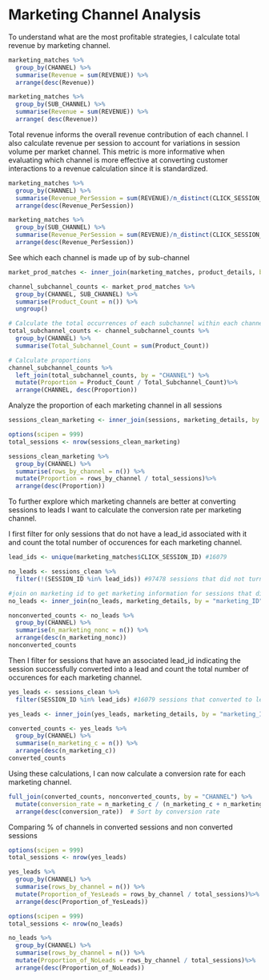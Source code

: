 
# Marketing Channel Analysis

To understand what are the most profitable strategies, I calculate total revenue by marketing channel.

```r
marketing_matches %>%
  group_by(CHANNEL) %>%
  summarise(Revenue = sum(REVENUE)) %>%
  arrange(desc(Revenue))
```

```r
marketing_matches %>%
  group_by(SUB_CHANNEL) %>%
  summarise(Revenue = sum(REVENUE)) %>%
  arrange( desc(Revenue))
```

Total revenue informs the overall revenue contribution of each channel. I also calculate revenue per session to account for variations in session volume per market channel. This metric is more informative when evaluating which channel is more effective at converting customer interactions to a revenue calculation since it is standardized.

```r
marketing_matches %>%
  group_by(CHANNEL) %>%
  summarise(Revenue_PerSession = sum(REVENUE)/n_distinct(CLICK_SESSION_ID)) %>% # number of sessions per channel
  arrange(desc(Revenue_PerSession))
```

```r
marketing_matches %>%
  group_by(SUB_CHANNEL) %>%
  summarise(Revenue_PerSession = sum(REVENUE)/n_distinct(CLICK_SESSION_ID)) %>% # number of sessions per channel
  arrange(desc(Revenue_PerSession))
```

See which each channel is made up of by sub-channel

```r

market_prod_matches <- inner_join(marketing_matches, product_details, by = "PRODUCT_ID") #full data set with all leads, revenue, products, and marketing

channel_subchannel_counts <- market_prod_matches %>%
  group_by(CHANNEL, SUB_CHANNEL) %>%
  summarise(Product_Count = n()) %>%
  ungroup()

# Calculate the total occurrences of each subchannel within each channel
total_subchannel_counts <- channel_subchannel_counts %>%
  group_by(CHANNEL) %>%
  summarise(Total_Subchannel_Count = sum(Product_Count))

# Calculate proportions
channel_subchannel_counts %>%
  left_join(total_subchannel_counts, by = "CHANNEL") %>%
  mutate(Proportion = Product_Count / Total_Subchannel_Count)%>%
  arrange(CHANNEL, desc(Proportion))
```

Analyze the proportion of each marketing channel in all sessions

```r
sessions_clean_marketing <- inner_join(sessions, marketing_details, by = "marketing_ID")

options(scipen = 999)
total_sessions <- nrow(sessions_clean_marketing)

sessions_clean_marketing %>%
  group_by(CHANNEL) %>%
  summarise(rows_by_channel = n()) %>%
  mutate(Proportion = rows_by_channel / total_sessions)%>%
  arrange(desc(Proportion))

```

To further explore which marketing channels are better at converting sessions to leads I want to calculate the conversion rate per marketing channel.

I first filter for only sessions that do not have a lead_id associated with it and count the total number of occurences for each marketing channel.

```r

lead_ids <- unique(marketing_matches$CLICK_SESSION_ID) #16079

no_leads <- sessions_clean %>%
  filter(!(SESSION_ID %in% lead_ids)) #97478 sessions that did not turn into leads

#join on marketing id to get marketing information for sessions that did not turn into leads
no_leads <- inner_join(no_leads, marketing_details, by = "marketing_ID")

```

```r
nonconverted_counts <- no_leads %>%
  group_by(CHANNEL) %>%
  summarise(n_marketing_nonc = n()) %>%
  arrange(desc(n_marketing_nonc))
nonconverted_counts
```

Then I filter for sessions that have an associated lead_id indicating the session successfully converted into a lead and count the total number of occurences for each marketing channel.

```r
yes_leads <- sessions_clean %>%
  filter(SESSION_ID %in% lead_ids) #16079 sessions that converted to leads

yes_leads <- inner_join(yes_leads, marketing_details, by = "marketing_ID")

```

```r
converted_counts <- yes_leads %>%
  group_by(CHANNEL) %>%
  summarise(n_marketing_c = n()) %>%
  arrange(desc(n_marketing_c))
converted_counts
```

Using these calculations, I can now calculate a conversion rate for each marketing channel.

```r
full_join(converted_counts, nonconverted_counts, by = "CHANNEL") %>%
  mutate(conversion_rate = n_marketing_c / (n_marketing_c + n_marketing_nonc)) %>% #converted count / total count
  arrange(desc(conversion_rate))  # Sort by conversion rate
```

Comparing % of channels in converted sessions and non converted sessions

```r
options(scipen = 999)
total_sessions <- nrow(yes_leads)

yes_leads %>%
  group_by(CHANNEL) %>%
  summarise(rows_by_channel = n()) %>%
  mutate(Proportion_of_YesLeads = rows_by_channel / total_sessions)%>%
  arrange(desc(Proportion_of_YesLeads))
```

```r
options(scipen = 999)
total_sessions <- nrow(no_leads)

no_leads %>%
  group_by(CHANNEL) %>%
  summarise(rows_by_channel = n()) %>%
  mutate(Proportion_of_NoLeads = rows_by_channel / total_sessions)%>%
  arrange(desc(Proportion_of_NoLeads))
```
